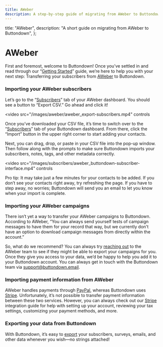 ```yaml
---
title: AWeber
description: A step-by-step guide of migrating from AWeber to Buttondown
---
```




  title: "AWeber",
  description: "A short guide on migrating from AWeber to Buttondown",
};

# AWeber

First and foremost, welcome to Buttondown! Once you’ve settled in and read through our “[Getting Started](https://docs.buttondown.email/getting-started/registration-and-setup)” guide, we’re here to help you with your next step: Transferring your subscribers from [AWeber](https://www.aweber.com/) to Buttondown. 

### Importing your AWeber subscribers

Let’s go to the “[Subscribers](https://www.aweber.com/users/leads)” tab of your AWeber dashboard. You should see a button to “Export CSV.”  Go ahead and click it!

<video
  src="/images/aweber/aweber_export-subscribers.mp4"
  controls
></video>

Once you’ve downloaded your CSV file, it’s time to switch over to the “[Subscribers](https://buttondown.email/subscribers?order=-date)” tab of your Buttondown dashboard. From there, click the “Import” button in the upper right corner to start adding your contacts. 

Next, you can drag, drop, or paste in your CSV file into the pop-up window. Then follow along with the prompts to make sure Buttondown imports your subscribers, notes, tags, and other metadata correctly. 

<video
  src="/images/subscribers/aweber_buttondown-subscriber-interface.mp4"
  controls
></video>

Pro tip: It may take just a few minutes for your contacts to be added. If you don’t see your contacts right away, try refreshing the page. If you have to step away, no worries; Buttondown will send you an email to let you know when your import is complete. 

### Importing your AWeber campaigns

There isn’t yet a way to transfer your AWeber campaigns to Buttondown. According to AWeber, “You can always send yourself tests of campaign messages to have them for your record that way, but we currently don't have an option to download campaign messages from directly within the account.”

So, what do we recommend? You can always try [reaching out](https://www.aweber.com/contact-us.htm) to the AWeber team to see if they might be able to export your campaigns for you. Once they give you access to your data, we’d be happy to help you add it to your Buttondown account. You can always get in touch with the Buttondown team via support@buttondown.email.

### Importing payment information from AWeber

AWeber handles payments through [PayPal](https://help.aweber.com/hc/en-us/articles/204029386-How-do-I-get-paid), whereas Buttondown uses [Stripe](https://docs.buttondown.email/integrations/stripe). Unfortunately, it’s not possible to transfer payment information between these two services. However, you can always check out our [Stripe](https://docs.buttondown.email/integrations/stripe) integration guide for help with setting up your account, reviewing your tax settings, customizing your payment methods, and more.  

### Exporting your data from Buttondown

With Buttondown, it’s easy to [export](https://docs.buttondown.email/odds-and-ends/data-exports) your subscribers, surveys, emails, and other data whenever you wish—no strings attached!
